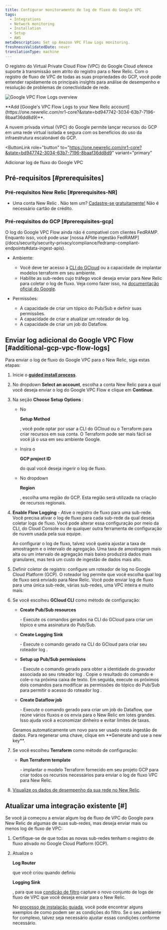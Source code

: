 ```yaml
---
title: Configurar monitoramento de log de fluxo do Google VPC
tags:
  - Integrations
  - Network monitoring
  - Installation
  - Setup
  - AWS
metaDescription: Set up Amazon VPC Flow Logs monitoring.
freshnessValidatedDate: never
translationType: machine
---
```



O registro do Virtual Private Cloud Flow (VPC) do Google Cloud oferece suporte à transmissão sem atrito do registro para o New Relic. Com o registro de fluxo de VPC de todas as suas propriedades do GCP, você pode entender rapidamente os principais insights para análise de desempenho e resolução de problemas de conectividade de rede.

<img
  title="Google VPC Flow Logs overview"
  alt="Google VPC Flow Logs overview"
  src={networkCloudFlowLogsOverview}
/>

<figcaption>
  <DoNotTranslate>**Add [Google's VPC Flow Logs to your New Relic account](https://one.newrelic.com/nr1-core?&state=bd947742-3034-63b7-7196-8baaf36dd8d9)**</DoNotTranslate>.
</figcaption>

A nuvem privada virtual (VPC) do Google permite lançar recursos do GCP em uma rede virtual isolada e segura com os benefícios do uso da infraestrutura escalonável do GCP.

<ButtonLink
  role="button"
  to="https://one.newrelic.com/nr1-core?&state=bd947742-3034-63b7-7196-8baaf36dd8d9"
  variant="primary"
>
  Adicionar log de fluxo do Google VPC
</ButtonLink>

## Pré-requisitos [#prerequisites]

### Pré-requisitos New Relic [#prerequisites-NR]

* Uma conta New Relic . Não tem um? [Cadastre-se gratuitamente!](https://newrelic.com/signup) Não é necessário cartão de crédito.

### Pré-requisitos do GCP [#prerequisites-gcp]

<Callout variant="important">
  O log do Google VPC Flow ainda não é compatível com clientes FedRAMP. Enquanto isso, você pode usar [nossa APIde ingestão FedRAMP](/docs/security/security-privacy/compliance/fedramp-compliant-endpoints#data-ingest-apis).
</Callout>

* Ambiente:

  * Você deve ter acesso à [CLI do GCloud](https://cloud.google.com/sdk/docs/install) ou a capacidade de implantar modelos terraform em seu ambiente.
  * Habilite as sub-redes cujo tráfego você deseja enviar para New Relic para coletar o log de fluxo. Veja como fazer isso, na [documentação oficial do Google](https://cloud.google.com/vpc/docs/using-flow-logs#enable-logging-existing).

* Permissões:

  * A capacidade de criar um tópico do Pub/Sub e definir suas permissões.
  * A capacidade de criar e atualizar um roteador de log.
  * A capacidade de criar um job do Dataflow.

## Enviar log adicional do Google VPC Flow [#additional-gcp-vpc-flow-logs]

Para enviar o log de fluxo do Google VPC para o New Relic, siga estas etapas:

1. Inicie o <DoNotTranslate>**[guided install process](https://one.newrelic.com/nr1-core?&state=bd947742-3034-63b7-7196-8baaf36dd8d9)**</DoNotTranslate>.

2. No dropdown <DoNotTranslate>**Select an account**</DoNotTranslate>, escolha a conta New Relic para a qual você deseja enviar o log do Google VPC Flow e clique em <DoNotTranslate>**Continue**</DoNotTranslate>.

3. Na seção <DoNotTranslate>**Choose Setup Options**</DoNotTranslate> :

   * No

     <DoNotTranslate>**Setup Method**</DoNotTranslate>

     , você pode optar por usar a CLI do GCloud ou o Terraform para criar recursos em sua conta. O Terraform pode ser mais fácil se você já o usa em seu ambiente Google.

   * Insira o

     <DoNotTranslate>**GCP project ID**</DoNotTranslate>

     do qual você deseja ingerir o log de fluxo.

   * No dropdown

     <DoNotTranslate>**Region**</DoNotTranslate>

     , escolha uma região do GCP. Esta região será utilizada na criação de recursos regionais.

4. <DoNotTranslate>**Enable Flow Logging**</DoNotTranslate> - Ative o registro de fluxo para uma sub-rede. Você precisa ativar o log de fluxo para cada sub-rede da qual deseja coletar logs de fluxo. Você pode alterar essa configuração por meio da CLI, do Cloud Console ou de qualquer outra ferramenta de configuração de nuvem usada pela sua equipe.

   <Callout variant="tip">
     Ao configurar o log de fluxo, talvez você queira ajustar a taxa de amostragem e o intervalo de agregação. Uma taxa de amostragem mais alta ou um intervalo de agregação mais baixo produzirá dados mais granulares, mas terá um custo de ingestão de dados mais alto.
   </Callout>

5. Definir coletor de registro: configure um roteador de log no Google Cloud Platform (GCP). O roteador log permite que você escolha qual log de fluxo será enviado para New Relic. Você pode enviar log de fluxo para uma única sub-rede, várias sub-redes, uma VPC inteira e muito mais.

6. Se você escolheu <DoNotTranslate>**GCloud CLI**</DoNotTranslate> como método de configuração:

   * <DoNotTranslate>**Create Pub/Sub resources**</DoNotTranslate>

     \- Execute os comandos gerados na CLI do GCloud para criar um tópico e uma assinatura do Pub/Sub.

   * <DoNotTranslate>**Create Logging Sink**</DoNotTranslate>

     \- Execute o comando gerado na CLI do GCloud para criar seu roteador log .

   * <DoNotTranslate>**Setup up Pub/Sub permissions**</DoNotTranslate>

     \- Execute o comando gerado para obter a identidade do gravador associada ao seu roteador log . Copie o resultado do comando e cole-o na próxima caixa de texto. Em seguida, execute os próximos dois comandos para modificar as permissões do tópico do Pub/Sub para permitir o acesso do roteador log .

   * <DoNotTranslate>**Create Dataflow job**</DoNotTranslate>

     \- Execute o comando gerado para criar um job do Dataflow, que reúne vários fluxos e os envia para o New Relic em lotes grandes. Isso ajuda você a economizar dinheiro e evitar limites de taxas.

   <Callout variant="tip">
     Geramos automaticamente um novo <InlinePopover type="licenseKey"/>para ser usado nesta ingestão de dados. Para regenerar uma chave, clique em <DoNotTranslate>**Generate and use a new key**</DoNotTranslate>.
   </Callout>

7. Se você escolheu <DoNotTranslate>**Terraform**</DoNotTranslate> como método de configuração:

   * <DoNotTranslate>**Run Terraform template**</DoNotTranslate>

     \- implantar o modelo Terraform fornecido em seu projeto GCP para criar todos os recursos necessários para enviar o log de fluxo VPC para New Relic.

8. [Visualize os dados de desempenho da sua rede no New Relic](/docs/network-performance-monitoring/monitoring-network-data/visualize-network-data).

## Atualizar uma integração existente \[#]

Se você já começou a enviar algum log de fluxo de VPC do Google para New Relic de algumas de suas sub-redes, mas deseja enviar mais ou menos log de fluxo de VPC:

1. Certifique-se de que todas as novas sub-redes tenham o registro de fluxo ativado no Google Cloud Platform (GCP).

2. Atualize o

   <DoNotTranslate>**Log Router**</DoNotTranslate>

   que você criou quando definiu

   <DoNotTranslate>**Logging Sink**</DoNotTranslate>

   , para que sua [condição de filtro](https://cloud.google.com/logging/docs/view/logging-query-language) capture o novo conjunto de logs de fluxo de VPC que você deseja enviar para o New Relic.

   <Callout variant="tip">No [processo de instalação guiada](https://one.newrelic.com/marketplace?duration=1800000&state=00731ead-620f-4a71-b1fa-b4fc6af24fca), você pode encontrar alguns exemplos de como podem ser as condições do filtro. Se o seu ambiente for complexo, talvez seja necessário ajustar essas condições conforme necessário.</Callout>

<InstallFeedback/>